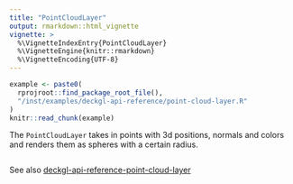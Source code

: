 ```yaml
---
title: "PointCloudLayer"
output: rmarkdown::html_vignette
vignette: >
  %\VignetteIndexEntry{PointCloudLayer}
  %\VignetteEngine{knitr::rmarkdown}
  %\VignetteEncoding{UTF-8}
---
```


```r
example <- paste0(
  rprojroot::find_package_root_file(),
  "/inst/examples/deckgl-api-reference/point-cloud-layer.R"
)
knitr::read_chunk(example)
```

The `PointCloudLayer` takes in points with 3d positions, normals and colors and renders them as spheres with a certain radius.

```r
```
See also [deckgl-api-reference-point-cloud-layer](https://deck.gl/#/documentation/deckgl-api-reference/layers/point-cloud-layer)
